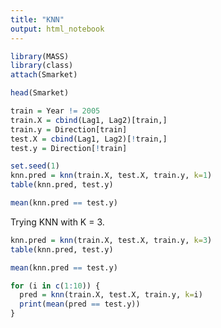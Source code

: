 ```yaml
---
title: "KNN"
output: html_notebook
---
```


```r
library(MASS)
library(class)
attach(Smarket)

head(Smarket)
```

```r
train = Year != 2005
train.X = cbind(Lag1, Lag2)[train,]
train.y = Direction[train]
test.X = cbind(Lag1, Lag2)[!train,]
test.y = Direction[!train]

set.seed(1)
knn.pred = knn(train.X, test.X, train.y, k=1)
table(knn.pred, test.y)
```
```r
mean(knn.pred == test.y)
```

Trying KNN with K = 3.
```r
knn.pred = knn(train.X, test.X, train.y, k=3)
table(knn.pred, test.y)
```

```r
mean(knn.pred == test.y)
```
```r
for (i in c(1:10)) {
  pred = knn(train.X, test.X, train.y, k=i)
  print(mean(pred == test.y))
}
```

